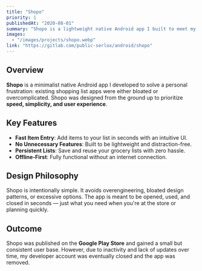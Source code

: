 ---
title: "Shopo"
priority: 1
publishedAt: "2020-08-01"
summary: "Shopo is a lightweight native Android app I built to meet my own needs for fast and simple grocery list creation. It focuses on speed and user experience, avoiding the clutter found in most alternatives."
images:
  - "/images/projects/shopo.webp"
link: "https://gitlab.com/public-serlox/android/shopo"
---

## Overview

**Shopo** is a minimalist native Android app I developed to solve a personal frustration: existing shopping list apps were either bloated or overcomplicated. Shopo was designed from the ground up to prioritize **speed, simplicity, and user experience**.

## Key Features

- **Fast Item Entry**: Add items to your list in seconds with an intuitive UI.
- **No Unnecessary Features**: Built to be lightweight and distraction-free.
- **Persistent Lists**: Save and reuse your grocery lists with zero hassle.
- **Offline-First**: Fully functional without an internet connection.

## Design Philosophy

Shopo is intentionally simple. It avoids overengineering, bloated design patterns, or excessive options. The app is meant to be opened, used, and closed in seconds — just what you need when you're at the store or planning quickly.

## Outcome

Shopo was published on the **Google Play Store** and gained a small but consistent user base. However, due to inactivity and lack of updates over time, my developer account was eventually closed and the app was removed.

